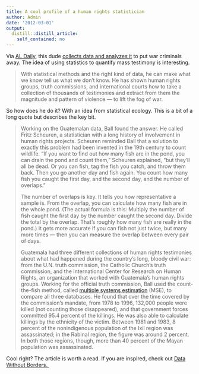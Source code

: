 ```yaml
---
title: A cool profile of a human rights statistician
author: Admin
date: '2012-03-01'
output:
  distill::distill_article:
    self_contained: no
---
```


Via <a href="http://aldaily.com/" target="_blank">AL Daily</a>, this dude <a href="http://www.foreignpolicy.com/articles/2012/02/27/the_body_counter?page=full" target="_blank">collects data and analyzes it</a> to put war criminals away. The idea of using statistics to quantify mass testimony is interesting. 

> With statistical methods and the right kind of data, he can make what we know tell us what we don&#8217;t know. He has shown human rights groups, truth commissions, and international courts how to take a collection of thousands of testimonies and extract from them the magnitude and pattern of violence &#8212; to lift the fog of war.

So how does he do it? With an idea from statistical ecology. This is a bit of a long quote but describes the key bit.

> <span>Working on the Guatemalan data, Ball found the answer. He called Fritz Scheuren, a statistician with a long history of involvement in human rights projects. Scheuren reminded Ball that a solution to exactly this problem had been invented in the 19th century to count wildlife. &#8220;If you want to find out how many fish are in the pond, you can drain the pond and count them,&#8221; Scheuren explained, &#8220;but they&#8217;ll all be dead. Or you can fish, tag the fish you catch, and throw them back. Then you go another day and fish again. You count how many fish you caught the first day, and the second day, and the number of overlaps.&#8221;</span>
> 
> The number of overlaps is key. It tells you how representative a sample is. From the overlap, you can calculate how many fish are in the whole pond. (The actual formula is this: Multiply the number of fish caught the first day by the number caught the second day. Divide the total by the overlap. That&#8217;s roughly how many fish are really in the pond.) It gets more accurate if you can fish not just twice, but many more times &#8212; then you can measure the overlap between every pair of days.
> 
> Guatemala had three different collections of human rights testimonies about what had happened during the country&#8217;s long, bloody civil war: from the U.N. truth commission, the Catholic Church&#8217;s truth commission, and the International Center for Research on Human Rights, an organization that worked with Guatemala&#8217;s human rights groups. Working for the official truth commission, Ball used the count-the-fish method, called <a href="https://www.hrdag.org/resources/mult_systems_est.shtml" target="_blank">multiple systems estimation</a> (MSE), to compare all three databases. He found that over the time covered by the commission&#8217;s mandate, from 1978 to 1996, 132,000 people were killed (not counting those disappeared), and that government forces committed 95.4 percent of the killings. He was also able to calculate killings by the ethnicity of the victim. Between 1981 and 1983, 8 percent of the nonindigenous population of the Ixil region was assassinated; in the Rabinal region, the figure was around 2 percent. In both those regions, though, more than 40 percent of the Mayan population was assassinated.

Cool right? The article is worth a read. If you are inspired, check out <a href="http://datawithoutborders.cc/" target="_blank">Data Without Borders. </a>

<div>
</div>
